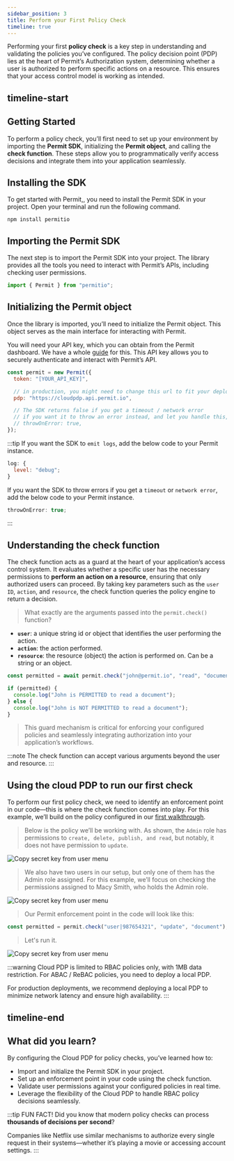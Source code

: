 ```yaml
---
sidebar_position: 3
title: Perform your First Policy Check
timeline: true
---
```


Performing your first **policy check** is a key step in understanding and validating the policies you’ve configured.
The policy decision point (PDP) lies at the heart of Permit’s Authorization system, determining whether a user is authorized
to perform specific actions on a resource. This ensures that your access control model is working as intended.

## timeline-start

## Getting Started

To perform a policy check, you’ll first need to set up your environment by importing the **Permit SDK**, initializing the **Permit
object**, and calling the **check function**. These steps allow you to programmatically verify access decisions and integrate them into
your application seamlessly.

## Installing the SDK

To get started with Permit,, you need to install the Permit SDK in your project. Open your terminal and run the following command.

```
npm install permitio
```

## Importing the Permit SDK

The next step is to import the Permit SDK into your project. The library provides all the tools you
need to interact with Permit’s APIs, including checking user permissions.

```js
import { Permit } from "permitio";
```

## Initializing the Permit object

Once the library is imported, you’ll need to initialize the Permit object. This object serves as the main interface for interacting
with Permit.

You will need your API key, which you can obtain from the Permit dashboard. We have a whole [guide](/overview/sync-your-first-user-with-api#obtain-your-api-key) for this.
This API key allows you to securely authenticate and interact with Permit’s API.

```js
const permit = new Permit({
  token: "[YOUR_API_KEY]",

  // in production, you might need to change this url to fit your deployment
  pdp: "https://cloudpdp.api.permit.io",

  // The SDK returns false if you get a timeout / network error
  // if you want it to throw an error instead, and let you handle this, uncomment this:
  // throwOnError: true,
});
```

:::tip
If you want the SDK to `emit logs`, add the below code to your Permit instance.

```js
log: {
  level: "debug";
}
```

If you want the SDK to throw errors if you get a `timeout` or `network error`, add the below code to your Permit instance.

```js
throwOnError: true;
```

:::

## Understanding the check function

The check function acts as a guard at the heart of your application’s access control system. It evaluates whether a specific user
has the necessary permissions to **perform an action on a resource**, ensuring that only authorized users can proceed. By taking key
parameters such as the `user ID`, `action`, and `resource`, the check function queries the policy engine to return a decision.

> What exactly are the arguments passed into the `permit.check()` function?

- **`user`**: a unique string id or object that identifies the user performing the action.
- **`action`**: the action performed.
- **`resource`**: the resource (object) the action is performed on. Can be a string or an object.

```js
const permitted = await permit.check("john@permit.io", "read", "document");

if (permitted) {
  console.log("John is PERMITTED to read a document");
} else {
  console.log("John is NOT PERMITTED to read a document");
}
```

> This guard mechanism is critical for enforcing your configured policies and seamlessly integrating authorization into your
> application’s workflows.

:::note
The check function can accept various arguments beyond the user and resource.
:::

## Using the cloud PDP to run our first check

To perform our first policy check, we need to identify an enforcement point in our code—this is where the check function comes into
play. For this example, we’ll build on the policy configured in our [first walkthrough](/overview/configure-your-first-rbac-policy).

> Below is the policy we’ll be working with. As shown, the `Admin` role has permissions to `create, delete, publish, and read`,
> but notably, it does not have permission to `update`.

<img
  src="/img/updated/walkthroughs/first-policy-check/basic-policy.png"
  alt="Copy secret key from user menu"
  data-zoomable
/>

> We also have two users in our setup, but only one of them has the Admin role assigned. For this example, we’ll focus on checking the
> permissions assigned to Macy Smith, who holds the Admin role.

<img
  src="/img/updated/walkthroughs/first-policy-check/user-directory.png"
  alt="Copy secret key from user menu"
  data-zoomable
/>

> Our Permit enforcement point in the code will look like this:

```js
const permitted = permit.check("user|987654321", "update", "document");
```

> Let's run it.

<img
  src="/img/updated/walkthroughs/first-policy-check/check-result.png"
  alt="Copy secret key from user menu"
  data-zoomable
/>

:::warning
Cloud PDP is limited to RBAC policies only, with 1MB data restriction. For ABAC / ReBAC policies, you need to deploy a local PDP.

For production deployments, we recommend deploying a local PDP to minimize network latency and ensure high availability.
:::

## timeline-end

## What did you learn?

By configuring the Cloud PDP for policy checks, you’ve learned how to:

- Import and initialize the Permit SDK in your project.
- Set up an enforcement point in your code using the check function.
- Validate user permissions against your configured policies in real time.
- Leverage the flexibility of the Cloud PDP to handle RBAC policy decisions seamlessly.

:::tip FUN FACT!
Did you know that modern policy checks can process **thousands of decisions per second**?

Companies like Netflix use similar mechanisms
to authorize every single request in their systems—whether it’s playing a movie or accessing account settings.
:::
